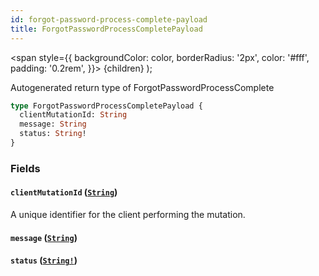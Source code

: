 ```yaml
---
id: forgot-password-process-complete-payload
title: ForgotPasswordProcessCompletePayload
---
```


<span
style={{
      backgroundColor: color,
      borderRadius: '2px',
      color: '#fff',
      padding: '0.2rem',
    }}>
{children}
</span>
);

Autogenerated return type of ForgotPasswordProcessComplete

```graphql
type ForgotPasswordProcessCompletePayload {
  clientMutationId: String
  message: String
  status: String!
}
```

### Fields

#### `clientMutationId` ([`String`](/api/scalars/string))

A unique identifier for the client performing the mutation.

#### `message` ([`String`](/api/scalars/string))

#### `status` ([`String!`](/api/scalars/string))
